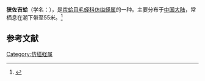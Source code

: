 {{Speciesbox
| name = 狭佐吉蛤
| image = 
| image_width = 
| genus = Azorinus
| species = coarctatus
| authority = (Gmelin)
}}
'''狭佐吉蛤'''（学名：''{{lang|la|Azorinus coarctatus}}''），是[[帘蛤目|帘蛤目]][[毛蛏科|毛蛏科]][[仿缢蛏属|仿缢蛏属]]的一种。主要分布于[[中国大陆|中国大陆]]，常栖息在潮下带至55米。<ref>{{cite web|url=http://shell.sinica.edu.tw/chinese/shellbase_detail.php?science_no=3845|title=国际贝库：狭佐吉蛤|publisher=台湾贝类资料库|accessdate=2009-08-11|archive-date=2016-03-04|archive-url=https://web.archive.org/web/20160304104610/http://shell.sinica.edu.tw/chinese/shellbase_detail.php?science_no=3845|dead-url=no}}</ref>

== 参考文献 ==
{{reflist}}
{{Taxonbar|from=Q13432820}}

[[Category:仿缢蛏属|Category:仿缢蛏属]]